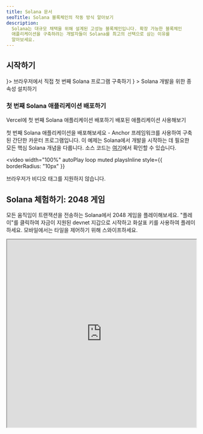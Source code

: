```yaml
---
title: Solana 문서
seoTitle: Solana 블록체인의 작동 방식 알아보기
description:
  Solana는 대규모 채택을 위해 설계된 고성능 블록체인입니다. 확장 가능한 블록체인
  애플리케이션을 구축하려는 개발자들이 Solana를 최고의 선택으로 삼는 이유를
  알아보세요.
---
```


## 시작하기

<Cards>
  <Card title="빠른 시작" href="/docs/intro/quick-start" icon={<Rocket />}>
    브라우저에서 직접 첫 번째 Solana 프로그램 구축하기
  </Card>
  <Card
    title="로컬 환경 설정"
    href="/docs/intro/installation"
    icon={<Download />}
  >
    Solana 개발을 위한 종속성 설치하기
  </Card>
</Cards>

### 첫 번째 Solana 애플리케이션 배포하기

<Cards>
  <Card
    title="Vercel에 배포하기"
    href="https://vercel.com/new/clone?repository-url=https%3A%2F%2Fgithub.com%2Fsolana-developers%2Fanchor-web3js-nextjs&root-directory=frontend&demo-title=Anchor%20Web3.js%20Next.js%20Demo&demo-description=An%20example%20deployment%20of%20the%20Anchor%20Web3.js%20Next.js%20project.&demo-url=https%3A%2F%2Fanchor-web3js-nextjs.vercel.app%2F&project-name=anchor-web3js-nextjs&repository-name=anchor-web3js-nextjs"
  >
    Vercel에 첫 번째 Solana 애플리케이션 배포하기
  </Card>
  <Card
    title="Vercel 미리보기"
    href="https://anchor-web3js-nextjs-jade.vercel.app/"
  >
    배포된 애플리케이션 사용해보기
  </Card>
</Cards>

첫 번째 Solana 애플리케이션을 배포해보세요 - Anchor 프레임워크를 사용하여 구축된
간단한 카운터 프로그램입니다. 이 예제는 Solana에서 개발을 시작하는 데 필요한
모든 핵심 Solana 개념을 다룹니다. 소스 코드는
[여기](https://github.com/solana-developers/anchor-web3js-nextjs)에서 확인할 수
있습니다.

<Accordions>
<Accordion title="애플리케이션 데모">

<video
  width="100%"
  autoPlay
  loop
  muted
  playsInline
  style={{
    borderRadius: "10px"
  }}
>
  <source src="/assets/docs/counter.mp4" type="video/mp4" />
  브라우저가 비디오 태그를 지원하지 않습니다.
</video>

</Accordion>
</Accordions>

## Solana 체험하기: 2048 게임

모든 움직임이 트랜잭션을 전송하는 Solana에서 2048 게임을 플레이해보세요.
"플레이"를 클릭하여 자금이 지원된 devnet 지갑으로 시작하고 화살표 키를 사용하여
플레이하세요. 모바일에서는 타일을 제어하기 위해 스와이프하세요.

<Accordions>
<Accordion title="Solana 2048 플레이하기">

<iframe
  src="https://solplay.de/solana-2048/"
  width="100%"
  height="500"
  style={{
    borderRadius: "12px",
    border: "2px solid rgba(0, 0, 0, 0.2)",
    maxWidth: "100%",
    minHeight: "300px",
    aspectRatio: "1"
  }}
  scrolling="no"
/>

</Accordion>
</Accordions>

Solana Foundation DevRel 팀의 [Jonas](https://x.com/SolPlay_jonas)가
제작했습니다.

## 학습 시작하기

Solana 개발에 특화된 핵심 개념을 배워보세요.

<Cards>
  <Card title="계정" href="/docs/core/accounts">
    Solana가 데이터를 저장하는 방법
  </Card>
  <Card title="Solana의 수수료" href="/docs/core/fees">
    Solana에서 트랜잭션을 보내는 비용
  </Card>
  <Card title="트랜잭션" href="/docs/core/transactions">
    Solana 네트워크와 상호작용하는 방법
  </Card>
  <Card title="프로그램" href="/docs/core/programs">
    Solana의 스마트 컨트랙트
  </Card>
  <Card title="프로그램 파생 주소" href="/docs/core/pda">
    결정적 주소를 생성하는 방법
  </Card>
  <Card title="크로스 프로그램 호출" href="/docs/core/cpi">
    한 프로그램에서 다른 프로그램을 호출하는 방법
  </Card>
</Cards>

### 클라이언트 측 개발

다음 SDK는 [Anza](https://anza.xyz)에서 개발한 Solana의 공식 SDK입니다.

#### 공식 SDK

| 언어                | SDK                                                                |
| ------------------- | ------------------------------------------------------------------ |
| Rust                | [solana_sdk](/docs/clients/official/rust)                          |
| Typescript (권장)   | [@solana/kit](/docs/clients/official/javascript#solana-kit)        |
| Typescript (레거시) | [@solana/web3.js](/docs/clients/official/javascript#solana-web3js) |

#### 커뮤니티 SDK

다음은 다양한 언어로 커뮤니티에서 기여한 SDK입니다:

| 언어     | SDK                                                                                                                                           |
| -------- | --------------------------------------------------------------------------------------------------------------------------------------------- |
| Python   | [solders](https://github.com/kevinheavey/solders)                                                                                             |
| Java     | [sava](https://sava.software) 또는 [solanaj](https://github.com/skynetcap/solanaj) 또는 [solana4j](https://github.com/LMAX-Exchange/solana4j) |
| C++      | [solcpp](https://github.com/mschneider/solcpp) 또는 [solana-c](https://github.com/VAR-META-Tech/solana-c-sdk)                                 |
| Go       | [solana-go](https://github.com/gagliardetto/solana-go)                                                                                        |
| Kotlin   | [sol4k](https://github.com/sol4k/sol4k) 또는 [solanaKT](https://github.com/metaplex-foundation/SolanaKT)                                      |
| Dart     | [solana](https://github.com/espresso-cash/espresso-cash-public/tree/master/packages/solana)                                                   |
| C#       | [solnet](https://github.com/bmresearch/Solnet)                                                                                                |
| GdScript | [godot](https://github.com/Virus-Axel/godot-solana-sdk/)                                                                                      |

<Callout type="warn">
  커뮤니티 SDK는 최신 상태를 유지하거나 공식 SDK의 모든 기능을 포함한다는 보장이
  없습니다.
</Callout>

## validator 운영하기

Solana validator를 운영하고 네트워크 보안을 돕는 데 필요한 것을 알아보세요.

<Cards>
  <Card title="Validator" href="https://docs.anza.xyz/validator/anatomy">
    Solana 네트워크를 보호하는 개별 노드
  </Card>
  <Card
    title="시스템 요구사항"
    href="https://docs.anza.xyz/operations/requirements"
  >
    validator 운영에 권장되는 하드웨어 요구사항 및 필요한 SOL
  </Card>
  <Card
    title="Validator 설정"
    href="https://docs.anza.xyz/operations/setup-a-validator"
  >
    validator를 설정하고 처음으로 클러스터에 연결하기
  </Card>
</Cards>

## 지원 받기

[Solana StackExchange](https://solana.stackexchange.com)에서 Solana 커뮤니티의
도움을 받으세요.
